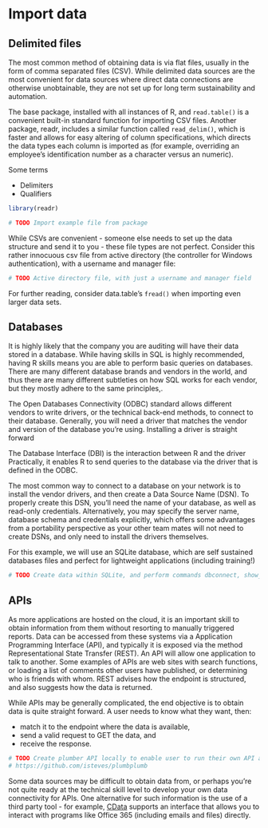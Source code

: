 # Import data

## Delimited files

The most common method of obtaining data is via flat files, usually in the form of comma separated files (CSV). While delimited data sources are the most convenient for data sources where direct data connections are otherwise unobtainable, they are not set up for long term sustainability and automation.

The base package, installed with all instances of R, and `read.table()` is a convenient built-in standard function for importing CSV files. Another package, readr, includes a similar function called `read_delim()`, which is faster and allows for easy altering of column specifications, which directs the data types each column is imported as (for example, overriding an employee's identification number as a character versus an numeric).

Some terms

- Delimiters
- Qualifiers

```r
library(readr)

# TODO Import example file from package
```

While CSVs are convenient - someone else needs to set up the data structure and send it to you - these file types are not perfect. Consider this rather innocuous csv file from active directory (the controller for Windows authentication), with a username and manager file:

```r
# TODO Active directory file, with just a username and manager field
```

For further reading, consider data.table's `fread()` when importing even larger data sets.

## Databases

It is highly likely that the company you are auditing will have their data stored in a database. While having skills in SQL is highly recommended, having R skills means you are able to perform basic queries on databases. There are many different database brands and vendors in the world, and thus there are many different subtleties on how SQL works for each vendor, but they mostly adhere to the same principles,.

The Open Databases Connectivity (ODBC) standard allows different vendors to write drivers, or the technical back-end methods, to connect to their database. Generally, you will need a driver that matches the vendor and version of the database you're using. Installing a driver is straight forward

The Database Interface (DBI) is the interaction between R and the driver Practically, it enables R to send queries to the database via the driver that is defined in the ODBC.

The most common way to connect to a database on your network is to install the vendor drivers, and then create a Data Source Name (DSN). To properly create this DSN, you'll need the name of your database, as well as read-only credentials. Alternatively, you may specify the server name, database schema and credentials explicitly, which offers some advantages from a portability perspective as your other team mates will not need to create DSNs, and only need to install the drivers themselves.

For this example, we will use an SQLite database, which are self sustained databases files and perfect for lightweight applications (including training!)

```r
# TODO Create data within SQLite, and perform commands dbconnect, show_query, select
```

## APIs

As more applications are hosted on the cloud, it is an important skill to obtain information from them without resorting to manually triggered reports. Data can be accessed from these systems via a Application Programming Interface (API), and typically it is exposed via the method Representational State Transfer (REST). An API will allow one application to talk to another. Some examples of APIs are web sites with search functions, or loading a list of comments other users have published, or determining who is friends with whom. REST advises how the endpoint is structured, and also suggests how the data is returned.

While APIs may be generally complicated, the end objective is to obtain data is quite straight forward. A user needs to know what they want, then:

- match it to the endpoint where the data is available,
- send a valid request to GET the data, and
- receive the response.

```r
# TODO Create plumber API locally to enable user to run their own API and perform a GET call against it
# https://github.com/isteves/plumbplumb
```

Some data sources may be difficult to obtain data from, or perhaps you're not quite ready at the technical skill level to develop your own data connectivity for APIs. One alternative for such information is the use of a third party tool - for example, [CData](https://www.cdata.com/kb/tech/office365-jdbc-r.rst) supports an interface that allows you to interact with programs like Office 365 (including emails and files) directly.

